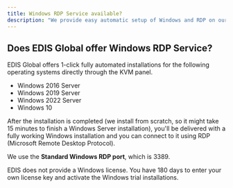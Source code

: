 ```yaml
---
title: Windows RDP Service available?
description: "We provide easy automatic setup of Windows and RDP on our VPS panel, covering Windows Server versions and Windows 10. Note: We don't give Windows licenses!"
---
```



## Does EDIS Global offer Windows RDP Service?

EDIS Global offers 1-click fully automated installations for the following operating systems directly through the KVM panel. &#x20;

- Windows 2016 Server
- Windows 2019 Server
- Windows 2022 Server
- Windows 10

After the installation is completed (we install from scratch, so it might take 15 minutes to finish a Windows Server installation), you'll be delivered with a fully working Windows installation and you can connect to it using RDP (Microsoft Remote Desktop Protocol).

We use the **Standard Windows RDP port**, which is 3389.

<Note>
  EDIS does not provide a Windows license. You have 180 days to enter your own
  license key and activate the Windows trial installations.
</Note>

<CtaButton
  label='BUY Windows RDP'
  link='https://www.edisglobal.com'
  openInNewTab={true}
/>

